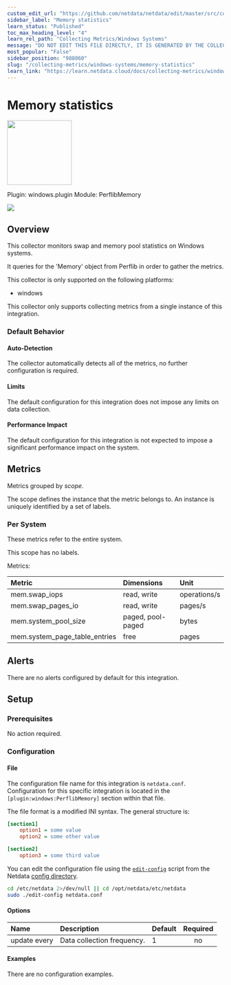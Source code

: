 ```yaml
---
custom_edit_url: "https://github.com/netdata/netdata/edit/master/src/collectors/windows.plugin/metadata.yaml"
sidebar_label: "Memory statistics"
learn_status: "Published"
toc_max_heading_level: "4"
learn_rel_path: "Collecting Metrics/Windows Systems"
message: "DO NOT EDIT THIS FILE DIRECTLY, IT IS GENERATED BY THE COLLECTOR'S metadata.yaml FILE"
most_popular: "False"
sidebar_position: "988060"
slug: "/collecting-metrics/windows-systems/memory-statistics"
learn_link: "https://learn.netdata.cloud/docs/collecting-metrics/windows-systems/memory-statistics"
---
```



# Memory statistics


<img src="https://netdata.cloud/img/windows.svg" width="150"/>


Plugin: windows.plugin
Module: PerflibMemory

<img src="https://img.shields.io/badge/maintained%20by-Netdata-%2300ab44" />

## Overview

This collector monitors swap and memory pool statistics on Windows systems.


It queries for the 'Memory' object from Perflib in order to gather the metrics.


This collector is only supported on the following platforms:

- windows

This collector only supports collecting metrics from a single instance of this integration.


### Default Behavior

#### Auto-Detection

The collector automatically detects all of the metrics, no further configuration is required.


#### Limits

The default configuration for this integration does not impose any limits on data collection.

#### Performance Impact

The default configuration for this integration is not expected to impose a significant performance impact on the system.


## Metrics

Metrics grouped by *scope*.

The scope defines the instance that the metric belongs to. An instance is uniquely identified by a set of labels.



### Per System

These metrics refer to the entire system.

This scope has no labels.

Metrics:

| Metric | Dimensions | Unit |
|:------|:----------|:----|
| mem.swap_iops | read, write | operations/s |
| mem.swap_pages_io | read, write | pages/s |
| mem.system_pool_size | paged, pool-paged | bytes |
| mem.system_page_table_entries | free | pages |



## Alerts

There are no alerts configured by default for this integration.


## Setup

### Prerequisites

No action required.

### Configuration

#### File

The configuration file name for this integration is `netdata.conf`.
Configuration for this specific integration is located in the `[plugin:windows:PerflibMemory]` section within that file.

The file format is a modified INI syntax. The general structure is:

```ini
[section1]
    option1 = some value
    option2 = some other value

[section2]
    option3 = some third value
```
You can edit the configuration file using the [`edit-config`](/docs/netdata-agent/configuration#edit-a-configuration-file-using-edit-config) script from the
Netdata [config directory](/docs/netdata-agent/configuration#the-netdata-config-directory).

```bash
cd /etc/netdata 2>/dev/null || cd /opt/netdata/etc/netdata
sudo ./edit-config netdata.conf
```
#### Options



| Name | Description | Default | Required |
|:----|:-----------|:-------|:--------:|
| update every | Data collection frequency. | 1 | no |

#### Examples
There are no configuration examples.


